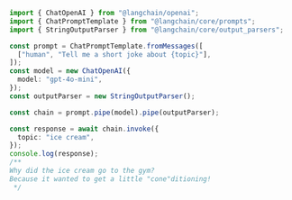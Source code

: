 ```typescript
import { ChatOpenAI } from "@langchain/openai";
import { ChatPromptTemplate } from "@langchain/core/prompts";
import { StringOutputParser } from "@langchain/core/output_parsers";

const prompt = ChatPromptTemplate.fromMessages([
  ["human", "Tell me a short joke about {topic}"],
]);
const model = new ChatOpenAI({
  model: "gpt-4o-mini",
});
const outputParser = new StringOutputParser();

const chain = prompt.pipe(model).pipe(outputParser);

const response = await chain.invoke({
  topic: "ice cream",
});
console.log(response);
/**
Why did the ice cream go to the gym?
Because it wanted to get a little "cone"ditioning!
 */
```
